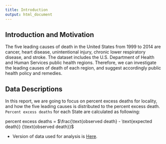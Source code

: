 ```yaml
---
title: Introduction
output: html_document
---
```

## Introduction and Motivation
The five leading causes of death in the United States from 1999 to 2014 are cancer, heart disease, unintentional injury, chronic lower respiratory disease, and stroke. The dataset includes the U.S. Department of Health and Human Services public health regions. Therefore, we can investigate the leading causes of death of each region, and suggest accordingly public health policy and remedies.  
 
## Data Descriptions
In this report, we are going to focus on percent excess deaths for locality, and how the five leading causes is distributed to the percent excess death. `Percent excess deaths` for each State are calculated as following: 

percent excess deaths = $\frac{\text{observed death} - \text{expected death}} {\text{observed death}}$
 
* Version of data used for analysis is [Here](https://data.cdc.gov/api/views/vdpk-qzpr/rows.csv?accessType=DOWNLOAD).\